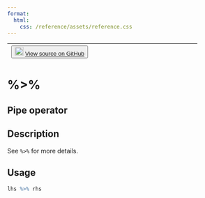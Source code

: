 ```yaml
---
format:
  html:
    css: /reference/assets/reference.css
---
```


| <button class="button"> ![](/reference/assets/GitHub-Mark-32px.png){width="20"} [View source on GitHub](https://github.com/rstudio/tfhub//blob/main/R/reexports.R#L5) </button> |
|:------------------------------:|:--------------------------------------:|

# %>%

## Pipe operator

## Description
See `%>%` for more details. 


## Usage
```r
lhs %>% rhs 
```








